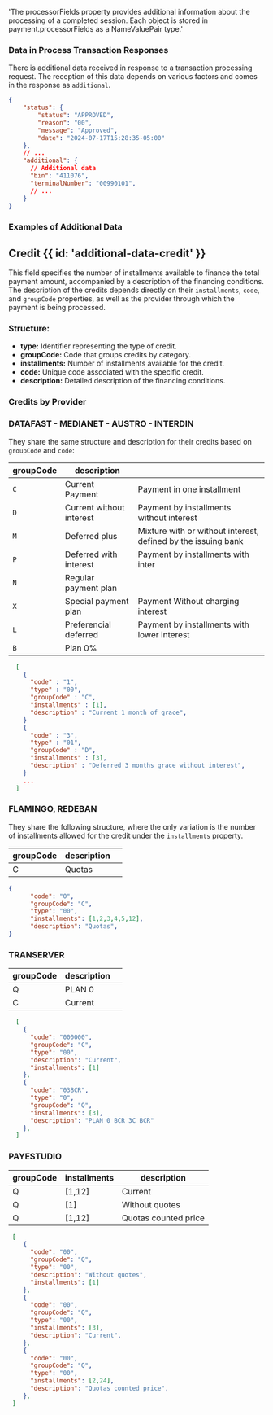 
  'The processorFields property provides additional information about the processing of a completed session. Each object is stored in payment.processorFields as a NameValuePair type.'

### Data in Process Transaction Responses

There is additional data received in response to a transaction processing request. The reception of this data depends on various factors and comes in the response as `additional`.

```json
{
    "status": {
        "status": "APPROVED",
        "reason": "00",
        "message": "Approved",
        "date": "2024-07-17T15:28:35-05:00"
    },
    // ...
    "additional": {
      // Additional data
      "bin": "411076",
      "terminalNumber": "00990101",
      // ...
    }
}
```

### Examples of Additional Data

<AdditionalDataExamples/>

## Credit {{ id: 'additional-data-credit' }}
This field specifies the number of installments available to finance the total payment amount, accompanied by a description of the financing conditions.
The description of the credits depends directly on their `installments`, `code`, and `groupCode` properties, as well as the provider through which the payment is being processed.

### Structure:
- **type:** Identifier representing the type of credit.
- **groupCode:** Code that groups credits by category.
- **installments:** Number of installments available for the credit.
- **code:** Unique code associated with the specific credit.
- **description:** Detailed description of the financing conditions.

### Credits by Provider
### **DATAFAST** - **MEDIANET** - **AUSTRO** - **INTERDIN**
They share the same structure and description for their credits based on `groupCode` and `code`:

| groupCode | description              |                                                         |
|-----------| ------------------------ |-------------------------------------------------------- |
| `C`       | Current Payment          | Payment in one installment                              |
| `D`       | Current without interest| Payment by installments without interest                |
| `M`       | Deferred plus            | Mixture with or without interest, defined by the issuing bank |
| `P`       | Deferred with interest   | Payment by installments with inter                      |
| `N`       | Regular payment plan     |                                                         |
| `X`       | Special payment plan     | Payment Without charging interest                       |
| `L`       | Preferencial deferred    | Payment by installments with lower interest             |
| `B`       | Plan 0%                  |                                                         |

```json
  [
    {
      "code" : "1",
      "type" : "00",
      "groupCode" : "C",
      "installments" : [1],
      "description" : "Current 1 month of grace",
    }
    {
      "code" : "3",
      "type" : "01",
      "groupCode" : "D",
      "installments" : [3],
      "description" : "Deferred 3 months grace without interest",
    }
    ...
  ]
```

### FLAMINGO, REDEBAN
They share the following structure, where the only variation is the number of installments allowed for the credit under the `installments` property.

| groupCode | description              |            |
|-----------| ------------------------ |----------- |
| C         | Quotas                   |            |

```json
{
      "code": "0",
      "groupCode": "C",
      "type": "00",
      "installments": [1,2,3,4,5,12],
      "description": "Quotas",
}
```

### TRANSERVER
| groupCode | description              |           |
|-----------| ------------------------ |---------- |
| Q         | PLAN 0                   |           |
| C         | Current                  |           |

```json
  [
    {
      "code": "000000",
      "groupCode": "C",
      "type": "00",
      "description": "Current",
      "installments": [1]
    },
    {
      "code": "03BCR",
      "type": "0",
      "groupCode": "Q",
      "installments": [3],
      "description": "PLAN 0 BCR 3C BCR"
    },
  ]
```

### PAYESTUDIO
| groupCode | installments             | description            |
|-----------| ------------------------ |----------------------- |
| Q         | [1,12]                   | Current                |
| Q         | [1]                      | Without quotes         |
| Q         | [1,12]                   | Quotas counted price   |

```json
 [
    {
      "code": "00",
      "groupCode": "Q",
      "type": "00",
      "description": "Without quotes",
      "installments": [1]
    },
    {
      "code": "00",
      "groupCode": "Q",
      "type": "00",
      "installments": [3],
      "description": "Current",
    },
    {
      "code": "00",
      "groupCode": "Q",
      "type": "00",
      "installments": [2,24],
      "description": "Quotas counted price",
    },
 ]

```
